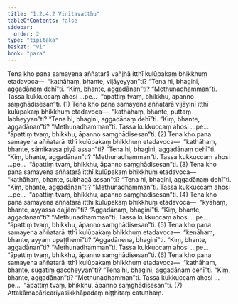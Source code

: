 ```yaml
---
title: "1.2.4.2 Vinītavatthu"
tableOfContents: false
sidebar:
  order: 2
type: "tipitaka"
basket: "vi"
book: "para"
---
```



<DynamicBreadcrumb />

<Division number="295" book="para" bookNo="1" page="196">

<Paragraph number="1212" book="para">
Tena kho pana samayena aññatarā vañjhā itthī kulūpakaṃ bhikkhuṃ etadavoca—  “kathāhaṃ, bhante, vijāyeyyan”ti? “Tena hi, bhagini, aggadānaṃ dehī”ti. “Kiṃ, bhante, aggadānan”ti? “Methunadhamman”ti. Tassa kukkuccaṃ ahosi …pe…  “āpattiṃ tvaṃ, bhikkhu, āpanno saṃghādisesan”ti. (1)
</Paragraph>

<Paragraph number="1213" book="para">
Tena kho pana samayena aññatarā vijāyinī itthī kulūpakaṃ bhikkhuṃ etadavoca—  “kathāhaṃ, bhante, puttaṃ labheyyan”ti? “Tena hi, bhagini, aggadānaṃ dehī”ti. “Kiṃ, bhante, aggadānan”ti? “Methunadhamman”ti. Tassa kukkuccaṃ ahosi …pe…  “āpattiṃ tvaṃ, bhikkhu, āpanno saṃghādisesan”ti. (2)
</Paragraph>

<Paragraph number="1214" book="para">
Tena kho pana samayena aññatarā itthī kulūpakaṃ bhikkhuṃ etadavoca—  “kathāhaṃ, bhante, sāmikassa piyā assan”ti? “Tena hi, bhagini, aggadānaṃ dehī”ti. “Kiṃ, bhante, aggadānan”ti? “Methunadhamman”ti. Tassa kukkuccaṃ ahosi …pe…  “āpattiṃ tvaṃ, bhikkhu, āpanno saṃghādisesan”ti. (3)
</Paragraph>

<Paragraph number="1215" book="para">
Tena kho pana samayena aññatarā itthī kulūpakaṃ bhikkhuṃ etadavoca—  “kathāhaṃ, bhante, subhagā assan”ti? “Tena hi, bhagini, aggadānaṃ dehī”ti. “Kiṃ, bhante, aggadānan”ti? “Methunadhamman”ti. Tassa kukkuccaṃ ahosi …pe…  “āpattiṃ tvaṃ, bhikkhu, āpanno saṃghādisesan”ti. (4)
</Paragraph>

<Paragraph number="1216" book="para">
Tena kho pana samayena aññatarā itthī kulūpakaṃ bhikkhuṃ etadavoca—  “kyāhaṃ, bhante, ayyassa dajjāmī”ti? “Aggadānaṃ, bhaginī”ti. “Kiṃ, bhante, aggadānan”ti? “Methunadhamman”ti. Tassa kukkuccaṃ ahosi …pe…  “āpattiṃ tvaṃ, bhikkhu, āpanno saṃghādisesan”ti. (5)
</Paragraph>

<Paragraph number="1217" book="para">
Tena kho pana samayena aññatarā itthī kulūpakaṃ bhikkhuṃ etadavoca—  “kenāhaṃ, bhante, ayyaṃ upaṭṭhemī”ti? “Aggadānena, bhaginī”ti. “Kiṃ, bhante, aggadānan”ti? “Methunadhamman”ti. Tassa kukkuccaṃ ahosi …pe…  “āpattiṃ tvaṃ, bhikkhu, āpanno saṃghādisesan”ti. (6)
</Paragraph>

<Paragraph number="1218" book="para">
Tena kho pana samayena aññatarā itthī kulūpakaṃ bhikkhuṃ etadavoca—  “kathāhaṃ, bhante, sugatiṃ gaccheyyan”ti? “Tena hi, bhagini, aggadānaṃ dehī”ti. “Kiṃ, bhante, aggadānan”ti? “Methunadhamman”ti. Tassa kukkuccaṃ ahosi …pe…  “āpattiṃ tvaṃ, bhikkhu, āpanno saṃghādisesan”ti. (7)

</Paragraph>
</Division>

<Paragraph number="1219" type="center" book="para">
Attakāmapāricariyasikkhāpadaṃ niṭṭhitaṃ catutthaṃ.
</Paragraph>